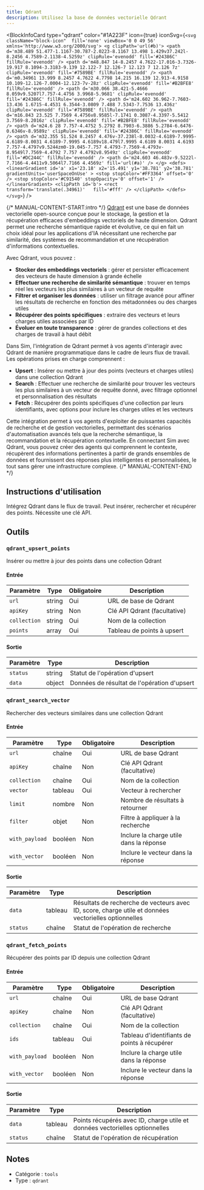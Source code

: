 ```yaml
---
title: Qdrant
description: Utilisez la base de données vectorielle Qdrant
---
```



<BlockInfoCard 
  type="qdrant"
  color="#1A223F"
  icon={true}
  iconSvg={`<svg className="block-icon"  fill='none' viewBox='0 0 49 56' xmlns='http://www.w3.org/2000/svg'>
      <g clipPath='url(#b)'>
        <path
          d='m38.489 51.477-1.1167-30.787-2.0223-8.1167 13.498 1.429v37.242l-8.2456 4.7589-2.1138-4.5259z'
          clipRule='evenodd'
          fill='#24386C'
          fillRule='evenodd'
        />
        <path
          d='m48.847 14-8.2457 4.7622-17.016-3.7326-19.917 8.1094-3.3183-9.139 12.122-7 12.126-7 12.123 7 12.126 7z'
          clipRule='evenodd'
          fill='#7589BE'
          fillRule='evenodd'
        />
        <path
          d='m0.34961 13.999 8.2457 4.7622 4.7798 14.215 16.139 12.913-4.9158 10.109-12.126-7.0004-12.123-7v-28z'
          clipRule='evenodd'
          fill='#B2BFE8'
          fillRule='evenodd'
        />
        <path
          d='m30.066 38.421-5.4666 8.059v9.5207l7.757-4.4756 3.9968-5.9681'
          clipRule='evenodd'
          fill='#24386C'
          fillRule='evenodd'
        />
        <path
          d='m24.602 36.962-7.7603-13.436 1.6715-4.4531 6.3544-3.0809 7.488 7.5343-7.7536 13.436z'
          clipRule='evenodd'
          fill='#7589BE'
          fillRule='evenodd'
        />
        <path
          d='m16.843 23.525 7.7569 4.4756v8.9585l-7.1741 0.3087-4.3397-5.5412 3.7569-8.2016z'
          clipRule='evenodd'
          fill='#B2BFE8'
          fillRule='evenodd'
        />
        <path
          d='m24.6 28 7.757-4.4752 5.2792 8.7903-6.3886 5.2784-6.6476-0.6346v-8.9589z'
          clipRule='evenodd'
          fill='#24386C'
          fillRule='evenodd'
        />
        <path
          d='m32.355 51.524 8.2457 4.476v-37.238l-8.0032-4.6189-7.9995-4.6189-8.0031 4.6189-7.9995 4.6189v18.479l7.9995 4.6189 8.0031 4.6193 7.757-4.4797v9.5244zm0-19.045-7.757 4.4793-7.7569-4.4793v-8.9549l7.7569-4.4792 7.757 4.4792v8.9549z'
          clipRule='evenodd'
          fill='#DC244C'
          fillRule='evenodd'
        />
        <path d='m24.603 46.483v-9.5222l-7.7166-4.4411v9.5064l7.7166 4.4569z' fill='url(#a)' />
      </g>
      <defs>
        <linearGradient
          id='a'
          x1='23.18'
          x2='15.491'
          y1='38.781'
          y2='38.781'
          gradientUnits='userSpaceOnUse'
        >
          <stop stopColor='#FF3364' offset='0' />
          <stop stopColor='#C91540' stopOpacity='0' offset='1' />
        </linearGradient>
        <clipPath id='b'>
          <rect transform='translate(.34961)'   fill='#fff' />
        </clipPath>
      </defs>
    </svg>`}
/>

{/* MANUAL-CONTENT-START:intro */}
[Qdrant](https://qdrant.tech) est une base de données vectorielle open-source conçue pour le stockage, la gestion et la récupération efficaces d'embeddings vectoriels de haute dimension. Qdrant permet une recherche sémantique rapide et évolutive, ce qui en fait un choix idéal pour les applications d'IA nécessitant une recherche par similarité, des systèmes de recommandation et une récupération d'informations contextuelles.

Avec Qdrant, vous pouvez :

- **Stocker des embeddings vectoriels** : gérer et persister efficacement des vecteurs de haute dimension à grande échelle
- **Effectuer une recherche de similarité sémantique** : trouver en temps réel les vecteurs les plus similaires à un vecteur de requête
- **Filtrer et organiser les données** : utiliser un filtrage avancé pour affiner les résultats de recherche en fonction des métadonnées ou des charges utiles
- **Récupérer des points spécifiques** : extraire des vecteurs et leurs charges utiles associées par ID
- **Évoluer en toute transparence** : gérer de grandes collections et des charges de travail à haut débit

Dans Sim, l'intégration de Qdrant permet à vos agents d'interagir avec Qdrant de manière programmatique dans le cadre de leurs flux de travail. Les opérations prises en charge comprennent :

- **Upsert** : Insérer ou mettre à jour des points (vecteurs et charges utiles) dans une collection Qdrant
- **Search** : Effectuer une recherche de similarité pour trouver les vecteurs les plus similaires à un vecteur de requête donné, avec filtrage optionnel et personnalisation des résultats
- **Fetch** : Récupérer des points spécifiques d'une collection par leurs identifiants, avec options pour inclure les charges utiles et les vecteurs

Cette intégration permet à vos agents d'exploiter de puissantes capacités de recherche et de gestion vectorielles, permettant des scénarios d'automatisation avancés tels que la recherche sémantique, la recommandation et la récupération contextuelle. En connectant Sim avec Qdrant, vous pouvez créer des agents qui comprennent le contexte, récupèrent des informations pertinentes à partir de grands ensembles de données et fournissent des réponses plus intelligentes et personnalisées, le tout sans gérer une infrastructure complexe.
{/* MANUAL-CONTENT-END */}

## Instructions d'utilisation

Intégrez Qdrant dans le flux de travail. Peut insérer, rechercher et récupérer des points. Nécessite une clé API.

## Outils

### `qdrant_upsert_points`

Insérer ou mettre à jour des points dans une collection Qdrant

#### Entrée

| Paramètre | Type | Obligatoire | Description |
| --------- | ---- | ----------- | ----------- |
| `url` | string | Oui | URL de base de Qdrant |
| `apiKey` | string | Non | Clé API Qdrant \(facultative\) |
| `collection` | string | Oui | Nom de la collection |
| `points` | array | Oui | Tableau de points à upsert |

#### Sortie

| Paramètre | Type | Description |
| --------- | ---- | ----------- |
| `status` | string | Statut de l'opération d'upsert |
| `data` | object | Données de résultat de l'opération d'upsert |

### `qdrant_search_vector`

Rechercher des vecteurs similaires dans une collection Qdrant

#### Entrée

| Paramètre | Type | Obligatoire | Description |
| --------- | ---- | ---------- | ----------- |
| `url` | chaîne | Oui | URL de base Qdrant |
| `apiKey` | chaîne | Non | Clé API Qdrant \(facultative\) |
| `collection` | chaîne | Oui | Nom de la collection |
| `vector` | tableau | Oui | Vecteur à rechercher |
| `limit` | nombre | Non | Nombre de résultats à retourner |
| `filter` | objet | Non | Filtre à appliquer à la recherche |
| `with_payload` | booléen | Non | Inclure la charge utile dans la réponse |
| `with_vector` | booléen | Non | Inclure le vecteur dans la réponse |

#### Sortie

| Paramètre | Type | Description |
| --------- | ---- | ----------- |
| `data` | tableau | Résultats de recherche de vecteurs avec ID, score, charge utile et données vectorielles optionnelles |
| `status` | chaîne | Statut de l'opération de recherche |

### `qdrant_fetch_points`

Récupérer des points par ID depuis une collection Qdrant

#### Entrée

| Paramètre | Type | Obligatoire | Description |
| --------- | ---- | ---------- | ----------- |
| `url` | chaîne | Oui | URL de base Qdrant |
| `apiKey` | chaîne | Non | Clé API Qdrant \(facultative\) |
| `collection` | chaîne | Oui | Nom de la collection |
| `ids` | tableau | Oui | Tableau d'identifiants de points à récupérer |
| `with_payload` | booléen | Non | Inclure la charge utile dans la réponse |
| `with_vector` | booléen | Non | Inclure le vecteur dans la réponse |

#### Sortie

| Paramètre | Type | Description |
| --------- | ---- | ----------- |
| `data` | tableau | Points récupérés avec ID, charge utile et données vectorielles optionnelles |
| `status` | chaîne | Statut de l'opération de récupération |

## Notes

- Catégorie : `tools`
- Type : `qdrant`
